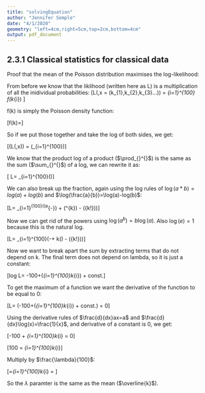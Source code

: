 ```yaml
---
title: "solvingEquation"
author: "Jennifer Semple"
date: "4/1/2020"
geometry: "left=4cm,right=5cm,top=2cm,bottom=4cm"
output: pdf_document
---
```


## 2.3.1 Classical statistics for classical data 
Proof that the mean of the Poisson distribution maximises the log-likelihood:

From before we know that the liklihood (written here as L) is a multiplication of all the inidividual probabilities:
\[L(\lambda,x = (k_{1},k_{2},k_{3}...)) = \prod_{i=1}^{100} f(k_{i}) \]

f(k) is simply the Poisson density function:

\[f(k)=\frac{e^{-\lambda}\lambda^{k}}{k!}\]

So if we put those together and take the log of both sides, we get:

\[\log(L(\lambda,x)) = \log(\prod_{i=1}^{100}\frac{e^{-\lambda}\lambda^{k}}{k!})\]

We know that the product log of a product ($\prod_{}^{}$) is the same as the sum ($\sum_{}^{}$) of a log, we can rewrite it as:

\[ \log L= \sum_{i=1}^{100}\log(\frac{e^{-\lambda}\lambda^{k}}{k!})\]
 
 We can also break up the fraction, again using the log rules of $\log(a*b)=log(a)+log(b)$ and $\log(\frac{a}{b})=\log(a)-log(b)$:
 
\[\log L= \sum_{i=1}^{100}(\log(e^{-\lambda}) + \log(\lambda^{k}) - \log({k!}))\]

Now we can get rid of the powers using $\log(a^{b})=b\log(a)$. Also $\log(e)=1$ because this is the natural log.

\[\log L= \sum_{i=1}^{100}(-\lambda + k\log(\lambda) - \log({k!}))\]
 
Now we want to break apart the sum by extracting terms that do not depend on k. The final term does not depend on lambda, so it is just a constant:
 
\[log L= -100\lambda+\log\lambda(\sum_{i=1}^{100}k_{i}) + const.\]
 
To get the maximum of a function we want the derivative of the function to be equal to 0:

\[\frac{d}{d\lambda}\log L= \frac{d}{d\lambda}(-100\lambda+\log\lambda(\sum_{i=1}^{100}k_{i}) + const.) = 0\]

 Using the derivative rules of $\frac{d}{dx}ax=a$ and $\frac{d}{dx}\log(x)=\frac{1}{x}$, and derivative of a constant is 0, we get:
 
\[-100 + \frac{1}{\lambda}\sum_{i=1}^{100}k_{i} = 0\]

\[100 = \frac{1}{\lambda}\sum_{i=1}^{100}k_{i}\]

Multiply by $\frac{\lambda}{100}$:

\[\lambda=\frac{1}{100}\sum_{i=1}^{100}k_{i} = \overline{k}\]

So the $\lambda$ paramter is the same as the mean ($\overline{k}$).
